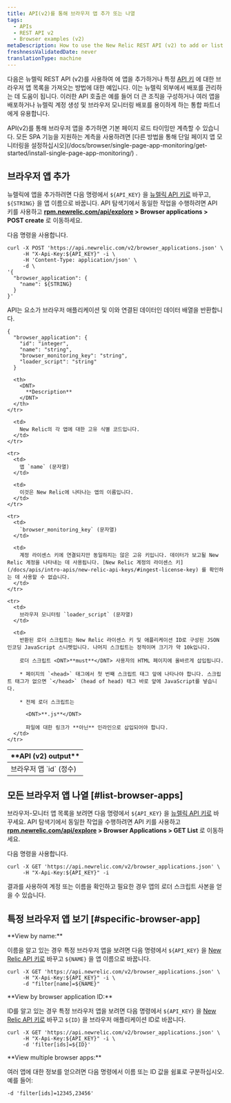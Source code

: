 ```yaml
---
title: API(v2)를 통해 브라우저 앱 추가 또는 나열
tags:
  - APIs
  - REST API v2
  - Browser examples (v2)
metaDescription: How to use the New Relic REST API (v2) to add or list browser apps.
freshnessValidatedDate: never
translationType: machine
---
```


다음은 뉴렐릭 REST API (v2)를 사용하여 [<InlinePopover type="browser"/>](/docs/browser/new-relic-browser/welcome-new-relic-browser/new-relic-browser)에 앱을 추가하거나 특정 [API 키](/docs/apis/rest-api-v2/requirements/api-keys) 에 대한 브라우저 앱 목록을 가져오는 방법에 대한 예입니다. 이는 뉴렐릭 외부에서 배포를 관리하는 데 도움이 됩니다. 이러한 API 호출은 예를 들어 더 큰 조직을 구성하거나 여러 앱을 배포하거나 뉴렐릭 계정 생성 및 브라우저 모니터링 배포를 용이하게 하는 통합 파트너에게 유용합니다.

<Callout variant="important">
  API(v2)를 통해 브라우저 앱을 추가하면 기본 페이지 로드 타이밍만 계측할 수 있습니다. 모든 SPA 기능을 지원하는 계측을 사용하려면 [다른 방법을 통해 단일 페이지 앱 모니터링을 설정하십시오](/docs/browser/single-page-app-monitoring/get-started/install-single-page-app-monitoring/) .
</Callout>

## 브라우저 앱 추가

뉴렐릭에 앱을 추가하려면 다음 명령에서 `${API_KEY}` 을 [뉴렐릭 API 키로](/docs/apis/rest-api-v2/requirements/api-keys#rest-api-key) 바꾸고, `${STRING}` 을 앱 이름으로 바꿉니다. API 탐색기에서 동일한 작업을 수행하려면 API 키를 사용하고 <DNT>**[rpm.newrelic.com/api/explore](https://rpm.newrelic.com/api/explore) > Browser applications > POST create**</DNT> 로 이동하세요.

다음 명령을 사용합니다.

```
curl -X POST 'https://api.newrelic.com/v2/browser_applications.json' \
     -H "X-Api-Key:${API_KEY}" -i \
     -H 'Content-Type: application/json' \
     -d \
'{
  "browser_application": {
    "name": ${STRING}
  }
}'
```

API는 요소가 브라우저 애플리케이션 및 이와 연결된 데이터인 데이터 배열을 반환합니다.

```
{
  "browser_application": {
    "id": "integer",
    "name": "string",
    "browser_monitoring_key": "string",
    "loader_script": "string"
  }
```

<table>
  <thead>
    <tr>
      <th width={250}>
        <DNT>
          **API (v2) output**
        </DNT>
      </th>

      <th>
        <DNT>
          **Description**
        </DNT>
      </th>
    </tr>
  </thead>

  <tbody>
    <tr>
      <td>
        브라우저 앱 `id` (정수)
      </td>

      <td>
        New Relic의 각 앱에 대한 고유 식별 코드입니다.
      </td>
    </tr>

    <tr>
      <td>
        앱 `name` (문자열)
      </td>

      <td>
        이것은 New Relic에 나타나는 앱의 이름입니다.
      </td>
    </tr>

    <tr>
      <td>
        `browser_monitoring_key` (문자열)
      </td>

      <td>
        계정 라이센스 키에 연결되지만 동일하지는 않은 고유 키입니다. 데이터가 보고될 New Relic 계정을 나타내는 데 사용됩니다. [New Relic 계정의 라이센스 키](/docs/apis/intro-apis/new-relic-api-keys/#ingest-license-key) 를 확인하는 데 사용할 수 없습니다.
      </td>
    </tr>

    <tr>
      <td>
        브라우저 모니터링 `loader_script` (문자열)
      </td>

      <td>
        반환된 로더 스크립트는 New Relic 라이센스 키 및 애플리케이션 ID로 구성된 JSON 인코딩 JavaScript 스니펫입니다. 나머지 스크립트는 정적이며 크기가 약 10k입니다.

        로더 스크립트 <DNT>**must**</DNT> 사용자의 HTML 페이지에 올바르게 삽입됩니다.

        * 페이지의 `<head>` 태그에서 첫 번째 스크립트 태그 앞에 나타나야 합니다. 스크립트 태그가 없으면 `</head>` (head of head) 태그 바로 앞에 JavaScript를 넣습니다.

        * 전체 로더 스크립트는

          <DNT>**.js**</DNT>

          파일에 대한 링크가 **아닌** 인라인으로 삽입되어야 합니다.
      </td>
    </tr>
  </tbody>
</table>

## 모든 브라우저 앱 나열 [#list-browser-apps]

브라우저-모니터 앱 목록을 보려면 다음 명령에서 `${API_KEY}` 을 [뉴렐릭 API 키로](/docs/apis/rest-api-v2/requirements/api-keys#rest-api-key) 바꾸세요. API 탐색기에서 동일한 작업을 수행하려면 API 키를 사용하고 <DNT>**[rpm.newrelic.com/api/explore](https://rpm.newrelic.com/api/explore) > Browser Applications > GET List**</DNT> 로 이동하세요.

다음 명령을 사용합니다.

```
curl -X GET 'https://api.newrelic.com/v2/browser_applications.json' \
     -H "X-Api-Key:${API_KEY}" -i
```

결과를 사용하여 계정 또는 이름을 확인하고 필요한 경우 앱의 로더 스크립트 사본을 얻을 수 있습니다.

## 특정 브라우저 앱 보기 [#specific-browser-app]

<DNT>
  **View by name:**
</DNT>

이름을 알고 있는 경우 특정 브라우저 앱을 보려면 다음 명령에서 `${API_KEY}` 을 [New Relic API 키로](/docs/apis/rest-api-v2/requirements/api-keys#rest-api-key) 바꾸고 `${NAME}` 을 앱 이름으로 바꿉니다.

```
curl -X GET 'https://api.newrelic.com/v2/browser_applications.json' \
     -H "X-Api-Key:${API_KEY}" -i \
     -d "filter[name]=${NAME}"
```

<DNT>
  **View by browser application ID:**
</DNT>

ID를 알고 있는 경우 특정 브라우저 앱을 보려면 다음 명령에서 `${API_KEY}` 을 [New Relic API 키로](/docs/apis/rest-api-v2/requirements/api-keys#rest-api-key) 바꾸고 `${ID}` 을 브라우저 애플리케이션 ID로 바꿉니다.

```
curl -X GET 'https://api.newrelic.com/v2/browser_applications.json' \
     -H "X-Api-Key:${API_KEY}" -i \
     -d 'filter[ids]=${ID}'
```

<DNT>
  **View multiple browser apps:**
</DNT>

여러 앱에 대한 정보를 얻으려면 다음 명령에서 이름 또는 ID 값을 쉼표로 구분하십시오. 예를 들어:

```
-d 'filter[ids]=12345,23456'
```